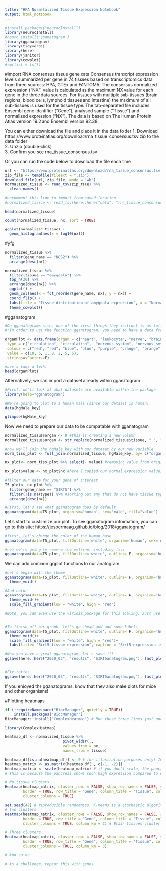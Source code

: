```yaml
---
title: "HPA Normalalized Tissue Expression Notebook"
output: html_notebook
---
```


```r
#install.packages("neurocInstall")
library(neurocInstall)
#neuro_install('gganatogram')
library(gganatogram)
library(tidyverse)
library(here)
library(janitor)
library(cowplot)
#rm(list = ls())
```

#import RNA consensus tissue gene data
Consensus transcript expression levels summarized per gene in 74 tissues based on transcriptomics data from three sources: HPA, GTEx and FANTOM5. The consensus normalized expression ("NX") value is calculated as the maximum NX value for each gene in the three data sources. For tissues with multiple sub-tissues (brain regions, blood cells, lymphoid tissues and intestine) the maximum of all sub-tissues is used for the tissue type. The tab-separated file includes Ensembl gene identifier ("Gene"), analysed sample ("Tissue") and normalized expression ("NX"). The data is based on The Human Protein Atlas version 19.2 and Ensembl version 92.38.

You can either download the file and place it in the data folder
1. Download https://www.proteinatlas.org/download/rna_tissue_consensus.tsv.zip to the data folder  
2. Unzip (double-click)  
3. Confirm you see rna_tissue_consensus.tsv  

Or you can run the code below to download the file each time

```r

url <- "https://www.proteinatlas.org/download/rna_tissue_consensus.tsv.zip"
zip_file <- tempfile(fileext = ".zip")
download.file(url, zip_file, mode = "wb")
normalized_tissue <- read_tsv(zip_file) %>% 
  clean_names()

#uncomment this line to import from saved location
#normalized_tissue <- read_tsv(here::here("data", "rna_tissue_consensus.tsv")) %>% clean_names()

head(normalized_tissue)

count(normalized_tissue, nx, sort = TRUE)

ggplot(normalized_tissue) +
  geom_histogram(aes(x = log10(nx)))
```

#yfg
```r
normalized_tissue %>% 
  filter(gene_name == "NOS2") %>% 
  arrange(desc(nx))

normalized_tissue %>% 
  filter(tissue == "amygdala") %>% 
  top_n(20) %>% 
  arrange(desc(nx)) %>% 
  ggplot() +
  geom_col(aes(x = fct_reorder(gene_name, nx), y = nx)) +
  coord_flip() + 
  labs(title = "Tissue distribution of amygdala expression", x = "Normalized Expression", y = "") +
  theme_cowplot()


```


#gganatogram

```r
#On gganatograms site, one of the first things they instruct is as follows:
#"In order to use the function gganatogram, you need to have a data frame with organ, colour, and value"

organPlot <- data.frame(organ = c("heart", "leukocyte", "nerve", "brain", "liver", "stomach", "colon"), 
 type = c("circulation", "circulation",  "nervous system", "nervous system", "digestion", "digestion", "digestion"), 
 colour = c("red", "red", "blue", "blue", "purple", "orange", "orange"), 
 value = c(10, 5, 1, 8, 2, 5, 5), 
 stringsAsFactors=F)

#Let's take a look!
head(organPlot)
```

Alternatively, we can import a dataset already within gganatogram
```r
#First, we'll look at what datasets are available within the package
library(help="gganatogram")

#We're going to plot to a human male (since our dataset is human)
data(hgMale_key)

glimpse(hgMale_key)

```

Now we need to prepare our data to be compatable with gganatogram
```r
normalized_tissue$organ <- 0 #this is creating a new column
normalized_tissue$organ <- str_replace(normalized_tissue$tissue, " ", "_") #reformatting to fit hgMale_key format

#now we'll join the hgMale_key with our dataset by our new variable
norm_tiss_plot <- full_join(normalized_tissue, hgMale_key, by= c("organ"))

nx_plot<- norm_tiss_plot %>% select(- value) #removing value from original hgMale_key data

nx_plot$value <- nx_plot$nx #here I copied our normal expression values to the new "value" column, because this is the information gganatogram needs. I could have just renamed the column, but here it is just copied. 
```

```r

#filter our data for your gene of interest
T5_plot<- nx_plot %>% 
  filter(gene_name == "SIRT5") %>% 
  filter(!is.na(type)) %>% #sorting out any that do not have tissue type association
  arrange(desc(nx)) 

#First, let's see what gganatogram does by default
gganatogram(data=T5_plot, organism='human', sex='male', fill="value")
```

Let's start to customize our plot. To see gganatogram information, you can go to this site: https://jespermaag.github.io/blog/2018/gganatogram/ 

```r
#first, let's change the color of the human base
gganatogram(data=T5_plot, fillOutline='white', organism='human', sex='male', fill="value")

#now we're going to remove the outline, including face
gganatogram(data=T5_plot, fillOutline='white', outline= F, organism='human', sex='male', fill="value")
```

We can add common ggplot functions to our anatogram
```r
#Let's begin with the theme
gganatogram(data=T5_plot, fillOutline='white', outline= F, organism='human', sex='male', fill="value") + 
  theme_void()

#And color
gganatogram(data=T5_plot, fillOutline='white', outline= F, organism='human', sex='male', fill="value") + 
  theme_void()+
  scale_fill_gradient(low = "white", high = "red")

#Note, you can even use the viridis package for this scaling. Just use the scale_color_viridis() function. (And don't forget to load the viridis library)


#To finish off our graph, let's go ahead and add some labels                      
gganatogram(data=T5_plot, fillOutline='white', outline= F, organism='human', sex='male', fill="value") + 
  theme_void()+
  scale_fill_gradient(low = "white", high = "red")+
  labs(title= "Sirt5 tissue expression", caption = "Sirt5 expression is highest in skeletal muscle and liver.")

#Now you have a great gganatogram, let's save it!
ggsave(here::here("2020_03", "results", "SIRT5anatogram.png"), last_plot())


#Fix ratios
ggsave(here::here("2020_03", "results", "SIRT5anatogram.png"), last_plot(), units = "in", width = 5, height = 7)

```

If you enjoyed the gganatograms, know that they also make plots for mice and other organisms!




#Plotting heatmaps

```r
if (!requireNamespace("BiocManager", quietly = TRUE))
    install.packages("BiocManager")
BiocManager::install("ComplexHeatmap") # Run these three lines just once

library(ComplexHeatmap)

heatmap_df <- normalized_tissue %>% 
                          pivot_wider(.,
                          values_from = nx,
                          names_from = tissue) 

heatmap_df[is.na(heatmap_df)] <- 0 # for illustration purposes only! Imputation can be a fraught process
heatmap_matrix <- as.matrix(heatmap_df[ , c(-1, -2)])
heatmap_matrix <- scale(heatmap_matrix) # if you don't scale, the pancreas will form a cluster of its own!
# This is because the pancreas shows such high expression compared to other organs

# No tissue clusters
Heatmap(heatmap_matrix, cluster_rows = FALSE, show_row_names = FALSE, show_heatmap_legend = FALSE,
        border = TRUE, row_title = "Gene", column_title = "Tissue", column_title_side = "bottom",
        cluster_columns = TRUE)

set.seed(42) # reproducible randomness. K-means is a stochastic algorithm
# Two clusters
Heatmap(heatmap_matrix, cluster_rows = FALSE, show_row_names = FALSE, show_heatmap_legend = FALSE,
        border = TRUE, row_title = "Gene", column_title = "Tissue", column_title_side = "bottom",
        cluster_columns = TRUE, column_km = 2) # Brain tissues cluster together!

# Three clusters
Heatmap(heatmap_matrix, cluster_rows = FALSE, show_row_names = FALSE, show_heatmap_legend = FALSE,
        border = TRUE, row_title = "Gene", column_title = "Tissue", column_title_side = "bottom",
        cluster_columns = TRUE, column_km = 3)

# And so on

# As a challenge, repeat this with genes
```











